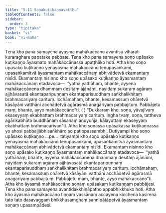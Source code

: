 ```yaml
---
title: "5.11 Soṇakuṭikaṇṇavatthu"
tableOfContents: false
sidebar:
  order: 3
type: "tipitaka"
basket: "vi"
book: "vi-maha"
---
```



<DynamicBreadcrumb />

<Division number="257" book="vi-maha">

<Paragraph number="1176" book="vi-maha">
Tena kho pana samayena āyasmā mahākaccāno avantīsu viharati kuraraghare papatake pabbate. Tena kho pana samayena soṇo upāsako kuṭikaṇṇo āyasmato mahākaccānassa upaṭṭhāko hoti.
</Paragraph>

<Paragraph number="1177" book="vi-maha">
Atha kho soṇo upāsako kuṭikaṇṇo yenāyasmā mahākaccāno tenupasaṅkami, upasaṅkamitvā āyasmantaṃ mahākaccānaṃ abhivādetvā ekamantaṃ nisīdi. Ekamantaṃ nisinno kho soṇo upāsako kuṭikaṇṇo āyasmantaṃ mahākaccānaṃ etadavoca—  “yathā yathāhaṃ, bhante, ayyena mahākaccānena dhammaṃ desitaṃ ājānāmi, nayidaṃ sukaraṃ agāraṃ ajjhāvasatā ekantaparipuṇṇaṃ ekantaparisuddhaṃ saṅkhalikhitaṃ brahmacariyaṃ carituṃ. Icchāmahaṃ, bhante, kesamassuṃ ohāretvā kāsāyāni vatthāni acchādetvā agārasmā anagāriyaṃ pabbajituṃ. Pabbājetu maṃ, bhante, ayyo mahākaccāno”ti. ( ) “Dukkaraṃ kho, soṇa, yāvajīvaṃ ekaseyyaṃ ekabhattaṃ brahmacariyaṃ carituṃ. Iṅgha tvaṃ, soṇa, tattheva agārikabhūto buddhānaṃ sāsanaṃ anuyuñja, kālayuttaṃ ekaseyyaṃ ekabhattaṃ brahmacariyan”ti. Atha kho soṇassa upāsakassa kuṭikaṇṇassa yo ahosi pabbajjābhisaṅkhāro so paṭippassambhi.
</Paragraph>

<Paragraph number="1178" book="vi-maha">
Dutiyampi kho soṇo upāsako kuṭikaṇṇo …pe…  tatiyampi kho soṇo upāsako kuṭikaṇṇo yenāyasmā mahākaccāno tenupasaṅkami, upasaṅkamitvā āyasmantaṃ mahākaccānaṃ abhivādetvā ekamantaṃ nisīdi. Ekamantaṃ nisinno kho soṇo upāsako kuṭikaṇṇo āyasmantaṃ mahākaccānaṃ etadavoca—  “yathā yathāhaṃ, bhante, ayyena mahākaccānena dhammaṃ desitaṃ ājānāmi, nayidaṃ sukaraṃ agāraṃ ajjhāvasatā ekantaparipuṇṇaṃ ekantaparisuddhaṃ saṅkhalikhitaṃ brahmacariyaṃ carituṃ. Icchāmahaṃ, bhante, kesamassuṃ ohāretvā kāsāyāni vatthāni acchādetvā agārasmā anagāriyaṃ pabbajituṃ. Pabbājetu maṃ, bhante, ayyo mahākaccāno”ti. Atha kho āyasmā mahākaccāno soṇaṃ upāsakaṃ kuṭikaṇṇaṃ pabbājesi. Tena kho pana samayena avantidakkhiṇāpatho appabhikkhuko hoti. Atha kho āyasmā mahākaccāno tiṇṇaṃ vassānaṃ accayena kicchena kasirena tato tato dasavaggaṃ bhikkhusaṃghaṃ sannipātāpetvā āyasmantaṃ soṇaṃ upasampādesi.
</Paragraph>
</Division>